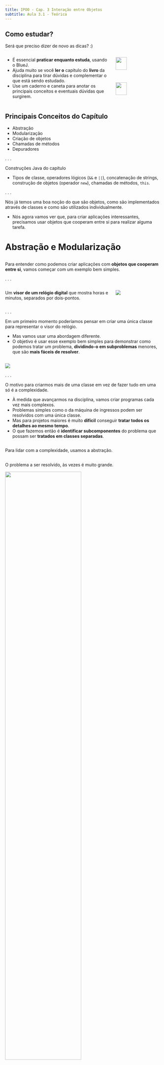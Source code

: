 ```yaml
---
title: IPOO - Cap. 3 Interação entre Objetos
subtitle: Aula 3.1 - Teórica
---
```



## Como estudar? {.smaller}

Será que preciso dizer de novo as [dicas]{.alert}? :)

:::: {.columns}

::: {.column width="70%"}

- É essencial **praticar enquanto estuda**, usando o BlueJ.
- Ajuda muito se você **ler o** capítulo do **livro** da disciplina para tirar dúvidas e complementar o que está sendo estudado.
- Use um caderno e caneta para [anotar]{.alert} os principais [conceitos]{.alert} e eventuais [dúvidas]{.alert} que surgirem.

:::

::: {.column width="30%"}
![](imagens/bluej_completo_vertical.png){fig-alt="Prints do BlueJ." width=50%}
![](imagens/livro_bluej.png){fig-alt="Capa do livro do Barnes e Kolling." fig-align="left" width=50%}
:::

::::

## Principais Conceitos do Capítulo {.smaller}

::: {.nonincremental}
- Abstração
- Modularização
- Criação de objetos
- Chamadas de métodos
- Depuradores
:::

. . .

Construções Java do capítulo

::: {.nonincremental}
- Tipos de classe, operadores lógicos (`&&` e `||`), concatenação de strings, construção de objetos (operador `new`), chamadas de métodos, `this`.
:::

. . .

Nós já temos uma boa noção do que são objetos, como são implementados através de classes e como são utilizados individualmente.

- Nós agora vamos ver que, para criar aplicações interessantes, precisamos usar objetos que cooperam entre si para realizar alguma tarefa.

# Abstração e Modularização {background-color="#40666e"}

## {.smaller}

Para entender como podemos criar aplicações com **objetos que cooperam entre si**, vamos começar com um exemplo bem simples.

. . .

:::: {.columns}

::: {.column width="70%"}
Um **visor de um relógio digital** que mostra horas e minutos, separados por dois-pontos.
:::

::: {.column width="30%"}
![](imagens/visor_relogio_digital.png)
:::

::::

. . .

Em um primeiro momento poderíamos pensar em criar uma única classe para representar o visor do relógio.

- Mas vamos usar uma abordagem diferente.
- O objetivo é usar esse exemplo bem simples para demonstrar como podemos tratar um problema, **dividindo-o em subproblemas** menores, que são **mais fáceis de resolver**.

## {.smaller}

![](imagens/duvida_modularizacao.png)

. . .

O motivo para criarmos mais de uma classe em vez de fazer tudo em uma só é a [complexidade]{.alert}.

- À medida que avançarmos na disciplina, vamos criar programas cada vez mais complexos.
- Problemas simples como o da máquina de ingressos podem ser resolvidos com uma única classe.
- Mas para projetos maiores é muito **difícil** conseguir **tratar todos os detalhes ao mesmo tempo**.
- O que fazemos então é **identificar subcomponentes** do problema que possam ser **tratados em classes separadas**.

## {.smaller}

Para lidar com a complexidade, usamos a [abstração]{.alert}.

## {.smaller auto-animate=true}

::: {.nonincremental}

O problema a ser resolvido, às vezes é muito grande.

![](imagens/dividir-conquistar-1.png){.relative width="70%"}

:::


## {.smaller auto-animate=true}

::: {.nonincremental}

O problema a ser resolvido, às vezes é muito grande.

- Nós então dividimos o problema subproblemas.

![](imagens/dividir-conquistar-2.png){.relative width="70%"}

:::


## {.smaller auto-animate=true}

::: {.nonincremental}

O problema a ser resolvido, às vezes é muito grande.

- Nós então dividimos o problema subproblemas.
  - E dividimos novamente em problemas ainda menores.

![](imagens/dividir-conquistar-3.png){.relative width="70%"}

:::

## {.smaller auto-animate=true}

::: {.nonincremental}

O problema a ser resolvido, às vezes é muito grande.

- Nós então dividimos o problema subproblemas.
  - E dividimos novamente em problemas ainda menores.
  - Fazemos isso até que eles sejam pequenos o suficiente para que consigamos lidar com eles.

![](imagens/dividir-conquistar-3.png){.relative width="70%"}

:::

## {.smaller auto-animate=true}

::: {.nonincremental}

O problema a ser resolvido, às vezes é muito grande.

- Nós então dividimos o problema subproblemas.
  - E dividimos novamente em problemas ainda menores.
  - Fazemos isso até que eles sejam pequenos o suficiente para que consigamos lidar com eles.
- Depois dos subproblemas estarem resolvidos, não pensamos mais nos detalhes deles.

![](imagens/dividir-conquistar-3.png){.relative width="70%"}

:::

## {.smaller auto-animate=true}

::: {.nonincremental}

O problema a ser resolvido, às vezes é muito grande.

- Nós então dividimos o problema subproblemas.
  - E dividimos novamente em problemas ainda menores.
  - Fazemos isso até que eles sejam pequenos o suficiente para que consigamos lidar com eles.
- Depois dos subproblemas estarem resolvidos, não pensamos mais nos detalhes deles.
  - E os utilizamos como blocos (caixa-preta) para resolver os problemas maiores.

![](imagens/dividir-conquistar-4.png){.relative width="70%"}

:::

## {.smaller auto-animate=true}

::: {.nonincremental}

O problema a ser resolvido, às vezes é muito grande.

- Nós então dividimos o problema subproblemas.
  - E dividimos novamente em problemas ainda menores.
  - Fazemos isso até que eles sejam pequenos o suficiente para que consigamos lidar com eles.
- Depois dos subproblemas estarem resolvidos, não pensamos mais nos detalhes deles.
  - E os utilizamos como blocos (caixa-preta) para resolver os problemas maiores.
  - Até termos todo o problema resolvido.

![](imagens/dividir-conquistar-5.png){.relative width="70%"}

:::

## {.smaller}

Essa técnica de dividir o problema em problemas menores é chamada de [dividir para conquistar]{.alert}.

. . .

Podemos entender isso melhor com um exemplo.

## {.smaller}

Vamos pensar em uma equipe de engenheiros **projetando um carro**.

- Eles pensam nas **partes do carro**: design, tamanho, local do motor, quantidade de assentos, espaçamento entre rodas, etc.

![](imagens/engenheiros_carro.jpg){width="40%"}^[Imagem de vectorjuice no Freepik ]



## {.smaller}

Outra equipe de engenheiros projeta o **motor**.

- Eles pensam em cada **parte do motor**: as cilindradas, o mecanismo de injeção, a eletrônica, etc.
- Para eles o motor não é uma peça única, e sim **um sistema complexo** de várias partes
  ![](imagens/motor_carro.png){width="50%"}

- Uma delas pode ser a vela de ignição


## {.smaller}

Há então uma terceira equipe de engenheiros (muitas vezes de outra empresa) que projeta a **vela de ignição**.

- Eles pensam na vela como um sistema com **várias partes**.
  ![](imagens/vela_ignicao.png){width="50%"}
- Eles podem ter feitos estudos complexos para saber o metal certo a ser usado, e como é processo detalhado de fabricação e instalação

# {.smaller}

A mesma coisa acontece com as outra partes do carro.

. . .

:::: {.columns}

::: {.column width="50%"}
Um *designer* de alto nível vai pensar no **pneu como uma peça única**.

![](imagens/pneu.png){width="30%"} 
:::

::: {.column width="50%"}
::: {.fragment}
Mas outro engenheiro estuda a **composição química ideal** para produzir o material certo para os pneus.

- Para ele, o **pneu é uma coisa complexa**.
  ![](imagens/pneu_detalhado.png){width="50%"}
:::
:::

:::: 

. . .

Já a empresa que fabrica o carro, vai apenas comprar o pneu da fabricante de pneus e enxergá-lo como uma única peça.

- Isto é [abstração]{.alert}!

# {.smaller}

Os engenheiros da fabricante de carros [abstraem]{.alert} (*ignoram*) os detalhes da fabricação dos pneus para conseguir se concentrar os detalhes de criação da roda, por exemplo.

- Já os *designers* ignoram os detalhes da roda ou do motor para se concentrar no *design* do carro como um todo.
  - Eles se preocupam apenas com o tamanho do motor e das rodas.

. . .

Repares que um carro é formado por tantas partes que é praticamente **impossível** uma pessoa só **saber todos os detalhes** de todas as partes ao mesmo tempo.

- Se fosse assim, provavelmente carros nem seriam fabricados.

# {.smaller}

Se os carros podem ser fabricados aos milhares hoje em dia é porque os engenheiros usam [modularização]{.alert} e abstração.

- Eles **dividem** o carro **em módulos** independentes (roda, motor, caixa de marcha, assento, etc.).
  - E equipes separadas trabalham em **cada módulo** de forma **independente**.
- Quando o módulo é construído, eles usam **abstração**.
  - Ou seja, eles enxergam o **módulo como uma peça única** e o utilizam para construir componentes mais complexos.

# {.smaller}

Modularização e abstração se complementam.

. . .

::: {.callout-tip title="Conceito" icon=false}
**Abstração** é a habilidade de ignorar detalhes das partes, para focar a atenção em um nível mais alto de um problema.
:::

. . .

::: {.callout-tip title="Conceito" icon=false}
**Modularização** é o processo de dividir um todo em partes bem definidas que podem ser construídas e examinadas separadamente, e que interagem de formas bem definidas.
:::

# Abstração em Software {background-color="#40666e"}

## {.smaller}

A mesma ideia de **modularização e abstração** do exemplo do carro **é aplicada no desenvolvimento de software**.

- Para conseguirmos implementar um sistema complexo, nós tentamos dividi-lo em subcomponentes que possamos programar de forma independente.
- Depois tentamos usar esses componentes, como se eles fossem partes simples, sem nos preocuparmos com seus detalhes internos.

. . .

Em **POO**, os componentes e subcomponentes são **objetos**.

- Para criar um carro completo em um sistema OO, faríamos como no exemplo da fábrica.
- Criaríamos objetos separados para motor, roda, caixa de marcha, etc.
- E usarmos esses objetos para construir um objeto carro.

## {.smaller}

Não é simples pensar nos tipos de objetos (e, consequentemente, nas classes) que precisamos ter em um software.

- Por isso, vamos começar com o exemplo simples do mostrador do relógio.

## Quiz 3.1 {background-color="#f7fad1" .smaller}

::: {.nonincremental}
[O conceito de abstração tem relação com:]{.alert}

a. Prestar muita atenção aos detalhes de um problema.
b. Ignorar completamente os detalhes de um problema.
c. Dividir um problema em problemas menores de forma a ter diferentes níveis de atenção aos seus detalhes.
d. Criar atributos abstratos.
:::

# Modularização no exemplo do relógio {background-color="#40666e"}

## {.smaller}

Voltando ao exemplo do visor de relógio digital, qual seria a maneira mais direta de implementá-lo?

- Poderíamos pensar em uma única classe que representasse os quatro dígitos do relógio, certo?

![](imagens/visor_relogio_digital.png)

. . .

Mas vamos tentar usar **modularização**.

- Como você poderia dividir o "problema" de representar o visor, em subproblemas?

## {.smaller}

Repare como funcionam os dígitos das horas.

- Eles começam em 0, incrementam de 1 em 1, até chegar a 23, e depois voltam para zero.

. . .

E como funcionam os dígitos dos minutos?

- Eles começam em 0, incrementam de 1 em 1, até chegar a 60, e depois voltam para zero.

. . .

Repare que o comportamento é exatamente o mesmo, o que muda é apenas o valor limite que faz o valor voltar para zero.

- Podemos pensar então em um objeto capaz de representar um visor de dois dígitos.
  ![](imagens/visor_numeros.png)
- E poderíamos usar dois objetos desse tipo, um para as horas e outro para os minutos, para representar o relógio.

# Implementando o visor do relógio {background-color="#40666e"}

## {.smaller}

Precisamos então definir uma classe para representar um visor de número de dois dígitos.

- Ela poderia ter um método de acesso para retornar seus valores.
- E dois métodos modificadores:
  - Para definir o valor.
  - E para incrementá-lo (adicionar 1), zerando ao chegar no limite.

. . .

Criada a classe, podemos criar dois objetos dela com limites diferentes para representar o relógio.

## {.smaller}

Quais **atributos** são necessários na classe que representa números de dois dígitos?

- Veja que precisamos guardar o valor propriamente dito.
- E o limite que faz o valor voltar para zero.

. . .

Esses valores devem ser de que tipo?

. . .

::: {.halfincfontsize}
```.java
public class VisorDeNumero
{
    private int limite;
    private int valor;

    // construtor e métodos omitidos.
}
```
:::

## {.smaller}

Antes de pensar nos detalhes da classe `VisorDeNumero`, imagine que já temos a classe pronta.

- Como poderíamos construir um visor de relógio completo, usando essa classe?
- Precisamos de dois objetos visor de números (um para as horas e outro para os minutos).
  - Portanto, cada um desses objetos deve ser um **atributo** na classe que representa o visor do relógio.

. . .

::: {.halfincfontsize}
```.java
public class VisorDeRelogio
{
    private VisorDeNumero horas;
    private VisorDeNumero minutos;

    // construtor e métodos omitidos.
}
```
:::

. . .

Repare que [classes definem tipos]{.alert}.

## {.smaller}

O **tipo de um atributo** determina o tipo dos valores que ele pode guardar.

- Se o tipo é uma classe, o atributo pode guardar objetos daquela classe.

. . .

::: {.callout-warning title="Declaração não cria objetos"}
Uma declaração de um atributo ou uma variável do tipo de uma classe não cria automaticamente um objeto daquela classe.

- A princípio o atributo ou variável fica vazio.
- Portanto, no construtor da classe `VisorDeRelogio` precisaremos criar os objetos a serem guardados pelos atributos.
:::

. . .

::: {.callout-tip title="Conceito" icon=false}
**Classes definem tipos**. Um nome de classe pode ser usado como tipo de uma variável. Variáveis de tipo de uma classe podem guardar objetos daquela classe.
:::

# Diagramas de classe vs. diagramas de objetos {background-color="#40666e"}

## {.smaller}

Compare as duas figuras abaixo:

- À esquerda temos o [diagrama de objetos]{.alert} do visor de relógio
- À direita temos o [diagrama de classes]{.alert} para a mesma situação.

:::: {.columns}

::: {.column width="50%"}
![](imagens/visor_relogio_diagrama_objetos.png)
:::

::: {.column width="50%"}
![](imagens/visor_relogio_diagrama_classes.png)
:::

:::: 

. . .

![](imagens/duvida_2_classes_3_objetos.png){width="40%"}

## {.smaller}

Repare que nós criamos dois objetos da mesma classe `VisorDeNumero`.

. . .

Os dois diagramas mostram diferentes visões do mesmo programa.

- O diagrama de classes mostra uma [visão estática]{.alert}.
  - Ou sejam, representa o **momento da programação**, quando estamos escrevendo o código.
  - Dizemos que `VisorDeRelogio` usa (ou depende) de `VisorDeNumero`.

. . .

Quando o programa é iniciado, vamos criar um objeto `VisorDeRelogio`.

- E vamos implementar a classe de forma que ela crie automaticamente dois objetos `VisorDeNumero`.
- Portanto, o diagrama de objetos mostra uma [visão dinâmica]{.alert}.
- Ele representa o **tempo de execução**, quando o programa está rodando.

## {.smaller}

![](imagens/visor_relogio_diagrama_objetos.png){width="50%"} 

Vamos avaliar o diagrama de objetos novamente, pois ele traz um detalhe importante.

- Repare que uma variável que guarda um objeto, ela não o guarda diretamente.
- Na verdade a variável guarda uma [referência]{.alert} (um ponteiro) [para o objeto]{.alert} .

. . .

No diagrama a variável é representada pela caixa branca

- E a referência do objeto pela seta.
- Portanto, repare que o objeto `VisorDeNumero` é armazenado fora do objeto `VisorDeRelogio`.
  - E a referência (o ponteiro) é que liga os dois.

##

::: {.callout-note title="Exercício" icon=false}
Pense no projeto de exemplo `disciplina` que vimos antes.
Suponha que criamos um objeto `Disciplina` e três objetos `Estudante`, e matriculamos os estudantes na disciplina.
Tente desenhar um diagrama de classes e um diagrama de objetos para essa situação.
Explique a diferença entre os diagramas.
:::

::: {.callout-note title="Exercício" icon=false}
Quando um diagrama de classes é alterado? E como ele é alterado?
:::

::: {.callout-note title="Exercício" icon=false}
Quando um diagrama de objetos é alterado? E como ele é alterado?
:::

::: {.callout-note title="Exercício" icon=false}
Escreva a declaração de um atributo `orientador` que guarde uma referência para um objeto `Professor`.
:::

## Quiz 3.2 {background-color="#f7fad1" .smaller}

::: {.nonincremental}
[Marque a alternativa incorreta:]{.alert}

a. Classes definem tipos.
b. Diagrama de classes dão uma visão estática do sistema.
c. Diagrama de classes dão uma visão dinâmica do sistema.
d. Uma visão estática representa o tempo de execução do sistema.
:::

# Tipos primitivos e tipos objetos {background-color="#40666e"}

## {.smaller}

Java tem dois tipos diferentes de tipos :) 

:::: {.columns}

::: {.column width="50%"}
::: {.fragment}
[Tipos primitivos]{.alert}

![](imagens/homem_cavernas.jpg){width="30%"} <!--^[Imagem de macrovector no Freepik]-->
:::
:::

::: {.column width="50%"}
::: {.fragment}
[Tipos objeto]{.alert} (ou *tipos por referência*)

![](imagens/o_objeto.png){width="40%"}
:::
:::

::::

. . .

Tipos primitivos são predefinidos na linguagem Java

- Ex.: `int`, `boolean`, `double`.

. . .

Já os tipos objeto são definidos por classes.

- Algumas classes fazem parte do Java padrão (como a `String`).
- E podemos criar nossas próprias classes.

## {.smaller}

Tipos objeto e tipos primitivos têm **semelhanças**:

- Ambos podem ser usados como tipos.

. . .

Mas se comportam de forma **diferente**:

- Tipos primitivos são guardados diretamente nas variáveis.
  - No diagrama de objetos mostramos os valores diretamente nas caixas das variáveis.
- Já tipos objeto guardam apenas uma referência (ponteiro) para o objeto.
  - No diagrama representamos com uma seta.

. . .


::: {.callout-tip title="Conceito" icon=false}
Os **tipos primitivos** em Java não definem objetos. Tipos como `int`, `boolean` e `double` são os tipos primitivos mais comuns. Tipos primitos não possuem métodos.
:::

# A classe `VisorDeNumero` {background-color="#40666e"}

## {.smaller}

Antes de vermos o exemplo do relógio, é importante entendermos a classe `VisorDeNumero`.

- E assim sabermos como ela pode ser usada para construir o relógio.

. . .

Vamos avaliar o código da classe, baixando o projeto [visor-numero](https://github.com/ufla-ipoo/visor-numero).


##

::: {.callout-note title="Exercício" icon=false}
No BlueJ acesse a opção: **Exibir** --> **Exibir terminal**, e no terminal acesse **Opcoes** --> **Anotar chamadas de métodos**.

Crie um objeto `VisorDeNumero` com limite `24` e dê o nome `horas` para a variável.

- Abra o inspetor e, com ela aberta, chame o método `incrementar` do objeto criado.
- Repare, no terminal, como é a chamada do método.
- Chame repetidamente o método `incrementar` até que ele volte para zero. Obs.: use um limite menor se estiver impaciente :)
:::

##

::: {.callout-note title="Exercício" icon=false}
Crie outro objeto `VisorDeNumero`, com limite 60 , e dê o nome `minutos`.

- Chame o método `incrementar` do objeto e repare como é a chamada no terminal.
- Repare que você está fazendo o papel do relógio já que tem um visor de horas e um de minutos.
- O que você deveria fazer a cada chamada do método `incrementar` para o objeto `minutos` para saber se é hora de incrementar o objeto de `horas`?
:::

. . .

::: {.callout-note title="Exercício" icon=false}
Usando o bloco de códigos do BlueJ, crie um objeto `VisorDeNumero`, chamando `vn`, com limite 6, e experimente todos os seus métodos.
:::

##

::: {.callout-note title="Exercício" icon=false}
Experimente digitar o código abaixo no Bloco de Códigos:
```.java
VisorDeNumero.obterValor();
```
O que a mensagem de erro indica? 
:::

::: {.callout-note title="Exercício" icon=false}
Experimente agora a linha abaixo:
```.java
vn.definirValor(int 5);
```
A mensagem de erro, nesse caso, te ajuda a identificar o problema?

Tente corrigir o código e memorizar essa situação que é muito comum para quem está começando.
:::

## {.smaller}

Repare que o método `definirValor` utiliza uma expressão booleana

::: {.halfincfontsize}
```.java
public void definirValor(int novoValor)
{
    if((novoValor >= 0) && (novoValor < limite)) {
        valor = novoValor;
    }
}
```
:::

. . .

Em **Java**, os [operadores lógicos]{.alert} são:

- `&&`
  - **e** lógico (*and em C++*).
- `||`
  - **ou** lógico (*or em C++*).
- `!`
  - **negação** (*not em C++*).

##

::: {.callout-note title="Exercício" icon=false}
O que acontece quando o método `definirValor` é chamado com um valor inválido (experimente!).

Você acha que da forma que foi feito é uma boa solução? Consegue pensar em uma solução melhor?
:::

::: {.callout-note title="Exercício" icon=false}
O que aconteceria se, no método `definirValor`, o operador `>=` fosse trocado por `>`?
:::

::: {.callout-note title="Exercício" icon=false}
O que aconteceria se, no método `definirValor`, o operador `&&` fosse trocado por `||`?
:::

##

::: {.callout-note title="Exercício" icon=false}
Estude a implementação dos métodos `obterValorVisor` e `incrementar`.
Caso tenha dúvidas, estude as páginas 56 a 59 do livro do Barnes e Kölling (4ª ed.).
:::

::: {.callout-note title="Exercício" icon=false}
O método `obterValorVisor` sempre funciona corretamente?
Quais premissas ele assume?
O que acontece, por exemplo, se você criar um objeto com limite 800?
:::

# A classe `VisorDeRelogio` {background-color="#40666e"}

## {.smaller}

Agora que já entendemos como criar uma clase que define um visor de números de dois dígitos, vamos estudar o projeto [visor-relogio](https://github.com/ufla-ipoo/visor-relogio).

- Ele possui a classe `VisorDeRelogio` que cria dois objetos visores de números para construir o visor completo do relógio.


##

::: {.callout-note title="Exercício" icon=false}
Crie um objeto `VisorDeRelogio`, selecionando este construtor:

::: {.halfincfontsize}
```.java
  new VisorDeRelogio()
```
:::

Chame o método `obterHora` para descobrir a hora inicial que o relógio foi criado.
Você consegue imaginar porque ele começa nesse horário específico?
:::

. . .

::: {.callout-note title="Exercício" icon=false}
Abra o inspetor para esse objeto.
Com o inspetor aberto, chame os métodos do objeto, observando o atributo `stringVisor` no inspetor.
No BlueJ, abra o arquivo `README.md` para entender melhor o funcionamento do projeto.
:::

. . .

::: {.callout-note title="Exercício" icon=false}
Quantas vezes você precisa chamar o método `tiqueTaque` no objeto `VisorDeRelogio` para fazer sua hora chegar a `01:00`.
De que outra forma você poderia fazer o relógio mostrar esse mesmo horário?
:::

## {.smaller}

Vamos agora estudar a classe `VisorDeRelogio`.

- Abra a classe e avalie todo o código.

. . .

Veja que o atributo `stringVisor` simula um visor físico real do relógio.

- Se esse software rodasse em um relógio de verdade, nós mostraríamos a informação no visor físico.
- Aqui, o atributo `stringVisor` serve para simular o visor real do relógio.

. . .

A classe `VisorDeRelogio` tem mais dois atributos: `horas` e `minutos`.

- Eles guardam **referências** para objetos do tipo `VisorDeNumero`.
- O valor lógico do horário do relógio são guardados nesses dois atributos.

## {.smaller}

O digrama de objetos abaixo mostra de forma mais completa um objeto `VisorDeRelogio`.

- Veja que todos os atributos são referências para outros objetos.
- Inclusive `stringVisor`, já que uma string é um objeto em Java.
  - Obs.: por simplicidade, o diagrama não mostra a representação interna do objeto String.

![](imagens/visor_relogio_diagrama_objetos2.png){.r-stretch}

##

::: {.callout-tip title="Só para os curiosos" collapse="true"}
Você pode também abrir o projeto [visor-relogio-com-interface-grafica](https://github.com/ufla-ipoo/visor-relogio).
Veja que ele possui uma classe a mais que você pode experimentar e ver o que faz.
:::


# Objetos criando objetos {background-color="#40666e"}

## {.smaller}

Vimos que um visor de relógio possui dois visores de números, para horas e minutos.

- Mas de onde vêm esses objetos no código?

. . .

Veja que **como usuários** do mostrador de relógio, nós criamos apenas o objeto da classe `VisorDeRelogio`.

- E esperamos que os **visores de números** sejam **criados implicitamente**.

. . .

Mas, **como programadores** da classe `VisorDeRelogio`, nós precisamos fazer isso acontecer.

- Para isso, basta **criarmos os objetos `VisorDeNumero` dentro do construtor** da classe `VisorDeRelogio`.
- Como o construtor é chamado quando um objeto `VisorDeRelogio` é criado, os visores de número serão criados automaticamente.

## {.smaller}

Vamos analisar como o construtor de `VisorDeRelogio` faz isso:

::: {.halfincfontsize}
```.java
public class VisorDeRelogio
{
  private VisorDeNumero horas;
  private VisorDeNumero minutos;

  // Atributos restantes omitidos

  public VisorDeRelogio()
  {
    horas = new VisorDeNumero(24);
    minutos = new VisorDeNumero(60);
    atualizarVisor();
  }

  // Métodos omitidos
}
```
:::

## {.smaller}

Vamos analisar como o construtor de `VisorDeRelogio` faz isso:

::: {.halfincfontsize}
```.java
public class VisorDeRelogio
{
  private VisorDeNumero horas;
  private VisorDeNumero minutos;

  // Atributos restantes omitidos

  public VisorDeRelogio()
  {
    horas = new VisorDeNumero(24);
    minutos = new VisorDeNumero(60);
    atualizarVisor();
  }

  // Métodos omitidos
}
```
:::

As duas primeiras linhas do construtor criam objetos `VisorDeNumero`

- E os atribuem a variáveis.

## {.smaller}

Repare a **sintaxe** do **comando** que **cria um novo objeto**:

. . .

::: {.halfincfontsize}
```.java
  new NomeDaClasse(lista_de_parametros)
```
:::

. . .

O operador [`new`]{.alert} faz duas coisas:

1. Cria um novo objeto da classe nomeada (no nosso exemplo `VisorDeNumero`).
2. Executa o construtor daquela classe.

. . .

**Se** o construtor da classe **tiver parâmetros**, os valores deles devem ser passados.

## {.smaller}

Repare, por exemplo, que o construtor da classe `VisorDeNumero` espera um valor inteiro como parâmetro.

::: {.halfincfontsize}
```.java
  public VisorDeNumero(int limiteParaZerar)
```
:::

. . .

Com isso, ao usarmos o operador `new` para criar um objeto `VisorDeNumero`, como ele chama o construtor da classe, precisaremos fornecer um argumento inteiro.

::: {.halfincfontsize}
```.java
  new VisorDeNumero(24);
```
:::

- Note que a passagem de parâmetros funciona da mesma forma que já tínhamos visto para os métodos.

## {.smaller}

Veja que da forma que fizemos, ficou como gostaríamos:

- Como ***usuários*** do `VisorDeRelogio`
  - Criamos apenas esse objeto, e os visores de números são criados implicitamente.
- Já como ***programadores*** da classe,
  - Precisamos explicitar a criação dos objetos, escrevendo código para isso.

. . .

Obs.: ao final do construtor, o método `atualizarVisor` é chamado.

- Conversaremos sobre ele mais adiante.

## 

::: {.callout-note title="Exercício" icon=false}
Escreva comandos em Java que declarem uma variável chamada `janela`, do tipo `Retangulo`, e então crie um objeto `Retangulo` e o atribua à variável.
Assuma que o construtor de `Retangulo` tem dois parâmetros do tipo `int`.
:::

## Quiz 3.3 {background-color="#f7fad1" .smaller}

::: {.nonincremental}
[Marque a alternativa correta:]{.alert}

a. Atributos de tipo objeto guardam referências (ponteiros) para objetos.
b. Atributos de tipo primitivo guardam referências (ponteiros) para objetos primitivos. 
c. Objetos só podem criar outros objetos dentro de construtores.
d. Objetos são criados usando o operador `create`.
:::


# Múltiplos construtores {background-color="#40666e"}

## {.smaller}

Ao criar objetos da classe `VisorDeRelogio` usando o BlueJ, você deve ter notado que há duas opções no menu para criar o objeto.

::: {.halfincfontsize}
```.java
  new VisorDeRelogio()
  new VisorDeRelogio(int hora, int minuto)
```
:::

. . .

Isso acontece porque `VisorDeRelogio` tem [dois construtores]{.alert}.

- Eles servem para **fornecer formas alternativas de inicializar um objeto** `VisorDeRelogio`.
  - Com o construtor sem parâmetros, criamos um relógio com hora inicial 01:00.
  - Já usando o segundo construtor, podemos criar um relógio com hora inicial diferente.

. . .

É comum que classes tenham vários construtores para dar várias opções de criação dos seus objetos.

- Para isso funcionar, cada construtor deve ter um conjunto diferente de parâmetros.
- Damos a isso o nome de **sobrecarga** de construtores.


## {.smaller}

![](imagens/sobrecarga_galvao.png)

## {.smaller}

![](imagens/sobrecarga_galvao_resposta.png)

. . .

Assim como os construtores, **métodos** também **podem ser sobrecarregados**.

## {.smaller}

![](imagens/duvida_metodos_sobrecarregados.png)

. . .

O que pode e o que não pode ser feito em termos de sobrecarga tem a ver com **o que o compilador consegue identificar**.

. . .

Imagine a chamada abaixo:

::: {.halfincfontsize}
```.java
	meuCarro.deslocar(68.5);
```
:::

. . .

Como o compilador conseguiria definir qual dos métodos está sendo chamado?

- O compilador não consegue!
- Portanto, não é possível criar dois métodos sobrecarregados dessa forma.


## {.smaller}

![](imagens/duvida_metodos_sobrecarregados_retorno.png)

. . .

Mais uma vez vamos pensar em um exemplo de chamada:

. . .

::: {.halfincfontsize}
```.java
	int a = meuCarro.acelerar();
```
:::

. . .

Nesse caso, parece que seria possível pois o compilador sabe que a variável `a` é do tipo `int`.

- Mas na verdade você não é obrigado a usar o valor retornado por uma chamada de método.
  ```.java
	meuCarro.acelerar();
  ```
- A chamada acima, por exemplo é válida, e, nesse caso, o compilador não consegue definir qual método será chamado.
- Portanto, não é possível declarar métodos sobrecarregados dessa forma.


## 

::: {.callout-tip title="Conceito" icon=false}
**Sobrecarga**: Uma classe pode ter mais de um construtor, ou mais de um método com o mesmo nome, desde que cada um tenha um conjunto diferente de tipos de parâmetros (a quantidade ou a ordem dos tipos dos parâmetros).
:::

. . .

::: {.callout-note title="Exercício" icon=false}
Avalie segundo construtor no código da classe `VisorDeRelogio`.
Explique o que ele faz e como ele o faz.

Identifique ass semelhanças e dferenças entre os dois construtores.
Porque o método `atualizarVisor` não é chamado no segundo construtor, por exemplo?
:::

# Chamadas de métodos {background-color="#40666e"}

## {.smaller}

A última linha do construtor de `VisorDeRelogio` tem o comando `atualizarVisor`.

::: {.halfincfontsize}
```.java
  public VisorDeRelogio()
  {
    horas = new VisorDeNumero(24);
    minutos = new VisorDeNumero(60);
    atualizarVisor();
  }
```
:::

. . .

Este comando é uma [chamada de método]{.alert}.

- Você já deve ter visto que a classe `VisorDeRelogio` tem um método com a seguinte assinatura:
  
  ::: {.halfincfontsize}
  ```.java
    private void atualizarVisor()
  ```
  :::

. . .

A chamada de método no construtor, chama este método.

- Como o método está na mesma classe, nós chamamos isso de [chamada de método interno]{.alert}.

## {.smaller}

Uma chamada de método interno tem a seguinte **sintaxe**:

. . .

::: {.halfincfontsize}
```.java
  nomeDoMetodo(lista_de_parametros)
```
:::

. . .

Repare que uma chamada de método interno não usa variável, nem ponto.

- Não é necessário usar variável porque o objeto chama o método dele mesmo.

. . .

Métodos podem ter parâmetros ou não.

- Nesse exemplo, como o método não tem parâmetros, não passamos nenhum valor na chamada do método.

## {.smaller}

Quando há uma chamada de método, o **método correspondente é executado**

- E, então, a **execução retorna** para onde o método foi chamado e **continua depois dela**.
- O método correspondente precisa ter o mesmo nome e a mesma sequência de tipos de parâmetros.
  - Já que podem existir métodos **sobrecarregados**.

## {.smaller}

Vamos agora avaliar o código do método `tiqueTaque`:

. . .

::: {.halfincfontsize}
```.java
  public void tiqueTaque()
  {
    minutos.incrementar();
    if(minutos.obterValor() == 0) {  // minutos voltaram para zero
      horas.incrementar();
    }
    atualizarVisor();
  }
```
:::

. . .

Se este visor estivesse conectado a um relógio de verdade, este método seria chamado a cada 60 segundos por um temporizador eletrônico do relógio.

- Aqui, nós mesmos chamamos o método para testar o visor.

## {.smaller}

::: {.halfincfontsize}
```.java
  public void tiqueTaque()
  {
    minutos.incrementar();
    if(minutos.obterValor() == 0) {  // minutos voltaram para zero
      horas.incrementar();
    }
    atualizarVisor();
  }
```
:::

A primeira linha do método chama o comando `incrementar` do objeto `minutos`.

- Assim, quando um dos métodos do `VisorDeRelogio` é chamado, ele, por sua vez, chama um método de outro objeto como parte da tarefa.

. . .

Uma chamada a um método de outro objeto é uma [chamada de método externo]{.alert}.

## {.smaller}

Uma chamada de método externo tem a seguinte **sintaxe**:

. . .

::: {.halfincfontsize}
```.java
  objeto . nomeDoMetodo (lista_de_parametros)
```
:::

. . .

Essa sintaxe é conhecida como notação de ponto (*dot notation*).

- Usamos o nome do objeto, seguido de ponto, seguindo do nome do método, seguido dos parâmetros do método.
- Repare que usamos o nome do objeto e não da classe.


## {.smaller}

Veja que quando usamos o nome de objeto é uma chamada de método externo.

- O que é bem diferente de uma chamada de método interno.
- Porque, ao chamar o método externo, estamos pedindo a um objeto `VisorDeNumero` para fazer parte da tarefa completa.

. . .

Podemos dizer que a tarefa de manter as horas é dividida entre as classe `VisorDeRelogio` e `VisorDeNumero`.

- Este é um exemplo prático do princípio de **dividir e conquistar** que vimos no início do capítulo ao discutirmos sobre **abstração**.


## {.smaller}

::: {.halfincfontsize}
```.java
  public void tiqueTaque()
  {
    minutos.incrementar();
    if(minutos.obterValor() == 0) {  // minutos voltaram para zero
      horas.incrementar();
    }
    atualizarVisor();
  }
```
:::

Repare que a linha seguinte do método `tiqueTaque` faz outra chamada de método externo.

- O método retorna o valor atual dos minutos.
- Se ele acabou de ir para zero, é hora de incrementar as horas, e isso é feito em seguida.

## {.smaller}

Podemos agora entender os demais métodos da classe.

- Identifique neles onde ocorrem chamadas de método interno e chamadas de método externo.

. . .

::: {.callout-tip title="Conceito" icon=false}
Métodos podem chamar outros métodos da mesma classe como parte de sua implementação.
Chamamos isso de **chamada de método interno**.
:::

. . .

::: {.callout-tip title="Conceito" icon=false}
Métodos podem chamar métodos de outros objetos usando notação de ponto.
Chamamos isso de **chamada de método externo**.
:::

##

::: {.callout-note title="Exercício" icon=false}
Suponha que exista uma variável chamada `imp1` do tipo `Impressora`, que referencia um objeto impressora, cuja classe tem métodos com as seguintes assinaturas:

::: {.halfincfontsize}
```.java
  public void imprimir(String nomeDoArquivo, boolean dosDoisLados)
  public int obterSituacao(int atraso)
```
:::

Escreva duas possíveis chamadas para cada um desses métodos. 
:::

::: {.callout-note title="Exercício" icon=false}
Abra o projeto [`casa`](https://github.com/ufla-ipoo/casa) e avalie a classe `Figura`.
Que tipos de objetos são criados no construtor de `Figura`?
:::

::: {.callout-note title="Exercício" icon=false}
Liste todas as chamadas de métodos externos que são feitas no método `desenhar` da classe `Figura` para o objeto `Triangulo` chamado `telhado`.
:::

##

::: {.callout-note title="Exercício" icon=false}
Remova as duas linhas abaixo do método `desenhar` da classe `Figura`, fazendo com que a definição das cores seja feita através de uma chamada de um método interno chamado `definirCor` (que você precisará criar).

::: {.halfincfontsize}
```.java
  janela.mudarCor("preta");
  sol.mudarCor("amarela");
```
:::

:::

## Quiz 3.4 {background-color="#f7fad1" .smaller}

::: {.nonincremental}
[Marque a alternativa incorreta:]{.alert}

a. Construtores e métodos podem ser sobrecarregados.
b. Métodos sobrecarregados são aqueles que têm muitos comandos.
c. Métodos sobrecarregados são métodos de uma mesma classe que possuem o mesmo nome.
d. Objetos podem chamar métodos de outros objetos através de chamadas de método externo.
:::


# Recapitulando o visor de relógio {background-color="#40666e"}

## {.smaller}

É importante reforçarmos como o projeto do visor de relógio usa o conceito de **abstração** para dividir o problema em problemas menores.

- Repare que no código da classe `VisorDeRelogio` nós criamos objetos `VisorDeNumero` sem precisarmos nos preocupar sobre os detalhes internos desses objetos.
- Depois chamamos métodos (`incrementar` e `obterValor`) dos objetos para fazer o que precisamos.
  - Nesse ponto, assumimos que o método `incrementar` vai mudar corretamente o valor, **sem preocuparmos** com [como]{.alert} ele faz isso.

## {.smaller}

Em projetos reais, muitas vezes classes diferentes são feitas por pessoas diferentes.

- Se tivéssemos feito assim para o exemplo do visor de relógio, o que as duas pessoas precisariam entrar em acordo?
  - Precisariam concordar sobre as **assinaturas de método** e [o que]{.alert} **os métodos fazem**.
  - Não seria necessário discutir **como** eles fazem.
- Feito isso, uma pessoa poderia implementar os métodos e a outra apenas os usaria.

. . .

O conjunto dos métodos (assinaturas) que um objeto disponibiliza para outros objetos é chamado de [interface]{.alert}.

- Esse conceito traz um poder enorme para a Orientação a Objetos.
- Você poderá conhecê-lo melhor e utilizar todo o seu poder na disciplina PPOO ;)

##

::: {.callout-note title="(Opcional) Exercício - [Desafio]{.alert}" icon=false}
Mude o relógio para que ele funcione como relógios americanos, mostrando 12 horas em vez de 24.

Repare que isso pode ser mais difícil do que parece, depois da meia-noite e do meio-dia, o relógio deve mostrar 12:30 e não 00:30.
Portanto, os minutos devem ir de 1 a 59, mas as horas devem ir de 1 a 12.
:::

::: {.callout-note title="(Opcional) Exercício - [Desafio]{.alert}" icon=false}
Há pelo menos duas formas de fazer o exercício anterior.
Você poderia armazenar as horas com valores entre 1 e 12.
Ou poderia deixar o relógio funcionando internamente com um relógio de 24 horas e tratar apenas a `stringVisor` para mostrar
horas no formato esperado de 12 horas.

Implemente as duas opções.

Qual opção é mais fácil? Qual é melhor? Por que?
:::

##

::: {.callout-note title="(Opcional) Exercício - [Desafio]{.alert}" icon=false}
Suponha que uma classe `Arvore` tenha um atributo do tipo `Triangulo` chamado `folhas` e um atributo do tipo `Quadrado` chamado `tronco`.
O construtor de `Arvores` não espera nenhum parâmetro, e seu construtor cria objetos `Triangulo` e `Quadrado` para seus atributos.

Usando o projeto [`figuras`](https://github.com/ufla-ipoo/casa), crie uma classe `Arvore` que corresponda a essa descrição.
Neste exercício, não precisa definir nenhum método, e não precisa tratar a forma da árvore.
:::

::: {.callout-note title="(Opcional) Exercício - [Desafio]{.alert}" icon=false}
Agora complete a classe `Arvore` do exercício anterior.
O construtor deve mover o tronco para debaixo das folhas e fazer ambos serem exibidos.
Faça isso criando um método chamado `configurar` e incluindo uma chamada a este método no construtor.
Mude o tamanho do triângulo de forma que a árvore se pareça um pinheiro.
:::

# Entregas dessa Aula {background-color="#40666e"}

## {.smaller}

::: {.nonincremental}

Como você já sabe das aulas anteriores, para que você tenha a [presença]{.alert} 

- considerada nas aula em [formato ANP]{.alert} (Atividade Não-Presencial), 
- você precisa **demonstrar que** realmente **estudou** o conteúdo.

::: {.callout-important title="Entregas no Campus Virtual"}
Para ter presença nessa aula você deve:

- Responder, no Campus Virtual, aos quizes presentes nesses slides.
:::
:::